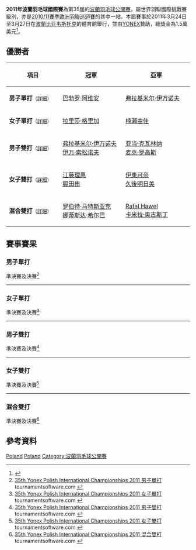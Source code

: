 {{noteTA|G1=Badminton}}
{{infobox badminton event
|name           = 2011年波蘭羽毛球國際賽
|image          = 
|size           = 
|caption        =
|dates          = 2011年3月24日－3月27日
|number_edition =第35屆
|level          = 4A
|prize_money    = 1.5萬美元
|location       = {{POL}}[[比亚韦斯托克|比亚韦斯托克]]
|venue          = 比亚韦斯托克體育館
|previous       = 2010年波蘭羽毛球國際賽 
|next           = 2012年波蘭羽毛球國際賽
}}
'''2011年波蘭羽毛球國際賽'''為第35屆的[[波蘭羽毛球公開賽|波蘭羽毛球公開賽]]，屬世界羽聯國際挑戰賽級別，亦是[[2010/11賽季歐洲羽聯巡迴賽|2010/11賽季歐洲羽聯巡迴賽]]的其中一站。本屆賽事於2011年3月24日至3月27日在[[波蘭|波蘭]][[比亚韦斯托克|比亚韦斯托克]]的體育館舉行，並由[[YONEX|YONEX]]贊助，總獎金為1.5萬美元<ref>{{cite web|title=INVITATION - 35th  YONEX POLISH OPEN INTERNATIONAL CHAMPIONSHIPS|url=http://www.bwfbadminton.org/file_download.aspx?id=24603|publisher=Polish Badminton Association}}{{en}}</ref>。

== 優勝者 ==
{| class=wikitable style="font-size:small"
!width="200"|項目
!width="250"|冠軍
!width="250"|亞軍
|-
|'''男子單打'''<small>（[[#男子單打|詳細]]）</small>
|{{flagicon|ESP}} [[巴勃罗·阿维安|巴勃罗·阿维安]]
|{{flagicon|RUS}} [[弗拉基米尔·伊万诺夫|弗拉基米尔·伊万诺夫]]
|-
|'''女子單打'''<small>（[[#女子單打|詳細]]）</small>
|{{flagicon|UKR}} [[拉里莎·格里加|拉里莎·格里加]]
|{{flagicon|JPN}} [[楠瀨由佳|楠瀨由佳]]
|-
|'''男子雙打'''<small>（[[#男子雙打|詳細]]）</small>
|{{flagicon|RUS}} [[弗拉基米尔·伊万诺夫|弗拉基米尔·伊万诺夫]]<br/>{{flagicon|RUS}} [[伊万·索松诺夫|伊万·索松诺夫]]
|{{flagicon|POL}} [[亚当·克瓦林纳|亚当·克瓦林纳]]<br/>{{flagicon|POL}} [[麦克·罗高斯|麦克·罗高斯]]
|-
|'''女子雙打'''<small>（[[#女子雙打|詳細]]）</small>
|{{flagicon|JPN}} [[江藤理惠|江藤理惠]]<br/>{{flagicon|JPN}} [[脇田侑|脇田侑]]
|{{flagicon|JPN}} [[伊東可奈|伊東可奈]]<br/>{{flagicon|JPN}} [[久後明日美|久後明日美]]
|-
|'''混合雙打'''<small>（[[#混合雙打|詳細]]）</small>
|{{flagicon|POL}} [[罗伯特·马特斯亚克|罗伯特·马特斯亚克]]<br/>{{flagicon|POL}} [[娜蒂斯达·希尔巴|娜蒂斯达·希尔巴]]
|{{flagicon|POL}} [[Rafal_Hawel|Rafal Hawel]]<br/>{{flagicon|POL}} [[卡米拉·奥古斯丁|卡米拉·奥古斯丁]]
|}

== 賽事賽果 ==
=== 男子單打 ===
;準決賽及決賽<ref name="MS">[http://bwf.tournamentsoftware.com/sport/draw.aspx?id=C7B2A367-00CE-4C63-BA06-30B8606A5056&draw=2 35th Yonex Polish International Championships 2011 男子單打] {{Webarchive|url=https://archive.is/20150711052837/http://bwf.tournamentsoftware.com/sport/draw.aspx?id=C7B2A367-00CE-4C63-BA06-30B8606A5056&draw=2 |date=2015-07-11 }} tournamentsoftware.com {{en}}</ref>
{{4TeamBracket-Tennis3-v2
| team-width=200
| RD1-seed1=6
| RD1-team1={{flagicon|GUA}} [[凯文·科登|凯文·科登]]
| RD1-score1-1=16
| RD1-score1-2=6
| RD1-score1-3=
| RD1-seed2=8
| RD1-team2='''{{flagicon|RUS}} [[弗拉基米尔·伊万诺夫|弗拉基米尔·伊万诺夫]]
| RD1-score2-1='''21
| RD1-score2-2='''21
| RD1-score2-3=

| RD1-seed3=4
| RD1-team3={{flagicon|UKR}} [[德米特罗·扎瓦德斯基|德米特罗·扎瓦德斯基]]
| RD1-score3-1=12
| RD1-score3-2=16
| RD1-score3-3=
| RD1-seed4=2
| RD1-team4='''{{flagicon|ESP}} [[巴勃罗·阿维安|巴勃罗·阿维安]]
| RD1-score4-1='''21
| RD1-score4-2='''21
| RD1-score4-3=

| RD2-seed1=8
| RD2-team1={{flagicon|RUS}} [[弗拉基米尔·伊万诺夫|弗拉基米尔·伊万诺夫]]
| RD2-score1-1=14
| RD2-score1-2=12
| RD2-score1-3=
| RD2-seed2=2
| RD2-team2='''{{flagicon|ESP}} [[巴勃罗·阿维安|巴勃罗·阿维安]]
| RD2-score2-1='''21
| RD2-score2-2='''21
| RD2-score2-3=
}}
----
=== 女子單打 ===
;準決賽及決賽<ref name="WS">[http://bwf.tournamentsoftware.com/sport/draw.aspx?id=C7B2A367-00CE-4C63-BA06-30B8606A5056&draw=4 35th Yonex Polish International Championships 2011 女子單打] tournamentsoftware.com {{en}}</ref>
{{4TeamBracket-Tennis3-v2
| team-width=200
| RD1-seed1=Q
| RD1-team1='''{{flagicon|JPN}} [[楠瀨由佳|楠瀨由佳]]
| RD1-score1-1='''21
| RD1-score1-2='''21
| RD1-score1-3=
| RD1-seed2=Q
| RD1-team2={{flagicon|JPN}} [[橋本由衣|橋本由衣]]
| RD1-score2-1=19
| RD1-score2-2=15
| RD1-score2-3=

| RD1-seed3=3
| RD1-team3='''{{flagicon|UKR}} [[拉里莎·格里加|拉里莎·格里加]]
| RD1-score3-1='''21
| RD1-score3-2='''21
| RD1-score3-3=
| RD1-seed4=Q
| RD1-team4={{flagicon|IND}} [[阿伦达蒂·潘塔瓦妮|阿伦达蒂·潘塔瓦妮]]
| RD1-score4-1=10
| RD1-score4-2=17
| RD1-score4-3=

| RD2-seed1=Q
| RD2-team1={{flagicon|JPN}} [[楠瀨由佳|楠瀨由佳]]
| RD2-score1-1=15
| RD2-score1-2=16
| RD2-score1-3=
| RD2-seed2=3
| RD2-team2='''{{flagicon|UKR}} [[拉里莎·格里加|拉里莎·格里加]]
| RD2-score2-1='''21
| RD2-score2-2='''21
| RD2-score2-3=
}}
----

=== 男子雙打 ===
;準決賽及決賽<ref name="MD">[http://bwf.tournamentsoftware.com/sport/draw.aspx?id=C7B2A367-00CE-4C63-BA06-30B8606A5056&draw=6 35th Yonex Polish International Championships 2011 男子雙打] {{Webarchive|url=https://archive.is/20150711052838/http://bwf.tournamentsoftware.com/sport/draw.aspx?id=C7B2A367-00CE-4C63-BA06-30B8606A5056&draw=6 |date=2015-07-11 }} tournamentsoftware.com {{en}}</ref>
{{4TeamBracket-Tennis3-v2
| team-width=200
| RD1-seed1=1
| RD1-team1='''{{flagicon|RUS}} [[弗拉基米尔·伊万诺夫|弗拉基米尔·伊万诺夫]]<br/> {{flagicon|RUS}} [[伊万·索松诺夫|伊万·索松诺夫]]
| RD1-score1-1='''21
| RD1-score1-2='''21
| RD1-score1-3=
| RD1-seed2=
| RD1-team2={{flagicon|UKR}} [[根纳季·纳塔罗夫|根纳季·纳塔罗夫]]<br/> {{flagicon|UKR}} [[阿提姆·波奇塔列夫|阿提姆·波奇塔列夫]]
| RD1-score2-1=19
| RD1-score2-2=9
| RD1-score2-3=

| RD1-seed3=3
| RD1-team3={{flagicon|ENG}} [[马库斯·埃利斯|马库斯·埃利斯]]<br/> {{flagicon|ENG}} [[彼得·米尔斯|彼得·米尔斯]]
| RD1-score3-1='''21
| RD1-score3-2=14
| RD1-score3-3=19
| RD1-seed4=2
| RD1-team4='''{{flagicon|POL}} [[亚当·克瓦林纳|亚当·克瓦林纳]]<br/> {{flagicon|POL}} [[麦克·罗高斯|麦克·罗高斯]]
| RD1-score4-1=17
| RD1-score4-2='''21
| RD1-score4-3='''21

| RD2-seed1=1
| RD2-team1='''{{flagicon|RUS}} [[弗拉基米尔·伊万诺夫|弗拉基米尔·伊万诺夫]]<br/> {{flagicon|RUS}} [[伊万·索松诺夫|伊万·索松诺夫]]
| RD2-score1-1='''23
| RD2-score1-2='''21
| RD2-score1-3=
| RD2-seed2=2
| RD2-team2={{flagicon|POL}} [[亚当·克瓦林纳|亚当·克瓦林纳]]<br/> {{flagicon|POL}} [[麦克·罗高斯|麦克·罗高斯]]
| RD2-score2-1=21
| RD2-score2-2=17
| RD2-score2-3=
}}
----

=== 女子雙打 ===
;準決賽及決賽<ref name="WD">[http://bwf.tournamentsoftware.com/sport/draw.aspx?id=C7B2A367-00CE-4C63-BA06-30B8606A5056&draw=8 35th Yonex Polish International Championships 2011 女子雙打] {{Webarchive|url=https://archive.is/20150711052838/http://bwf.tournamentsoftware.com/sport/draw.aspx?id=C7B2A367-00CE-4C63-BA06-30B8606A5056&draw=8 |date=2015-07-11 }} tournamentsoftware.com {{en}}</ref>
{{4TeamBracket-Tennis3-v2
| team-width=200
| RD1-seed1=1
| RD1-team1='''{{flagicon|JPN}} [[江藤理惠|江藤理惠]]<br/> {{flagicon|JPN}} [[脇田侑|脇田侑]]
| RD1-score1-1=15
| RD1-score1-2='''21
| RD1-score1-3='''22
| RD1-seed2=
| RD1-team2={{flagicon|JPN}} [[小森美希|小森美希]]<br/> {{flagicon|JPN}} [[三好奈緒|三好奈緒]]
| RD1-score2-1='''21
| RD1-score2-2=14
| RD1-score2-3=20

| RD1-seed3=
| RD1-team3={{flagicon|JPN}} [[馬上愛實|馬上愛實]]<br/> {{flagicon|JPN}} [[下崎彩|下崎彩]]
| RD1-score3-1=15
| RD1-score3-2=16
| RD1-score3-3=
| RD1-seed4=
| RD1-team4='''{{flagicon|JPN}} [[伊東可奈|伊東可奈]]<br/> {{flagicon|JPN}} [[久後明日美|久後明日美]]
| RD1-score4-1='''21
| RD1-score4-2='''21
| RD1-score4-3=

| RD2-seed1=1
| RD2-team1='''{{flagicon|JPN}} [[江藤理惠|江藤理惠]]<br/> {{flagicon|JPN}} [[脇田侑|脇田侑]]
| RD2-score1-1='''21
| RD2-score1-2='''21
| RD2-score1-3=
| RD2-seed2=
| RD2-team2={{flagicon|JPN}} [[伊東可奈|伊東可奈]]<br/> {{flagicon|JPN}} [[久後明日美|久後明日美]]
| RD2-score2-1=16
| RD2-score2-2=9
| RD2-score2-3=
}}
----

=== 混合雙打 ===
;準決賽及決賽<ref name="XD">[http://bwf.tournamentsoftware.com/sport/draw.aspx?id=C7B2A367-00CE-4C63-BA06-30B8606A5056&draw=9 35th Yonex Polish International Championships 2011 混合雙打] tournamentsoftware.com {{en}}</ref>
{{4TeamBracket-Tennis3-v2
| team-width=200
| RD1-seed1=1
| RD1-team1='''{{flagicon|POL}} [[罗伯特·马特斯亚克|罗伯特·马特斯亚克]]<br/> {{flagicon|POL}} [[娜蒂斯达·希尔巴|娜蒂斯达·希尔巴]]
| RD1-score1-1='''21
| RD1-score1-2='''21
| RD1-score1-3=
| RD1-seed2=
| RD1-team2={{flagicon|UKR}} [[格奥尔基·纳塔罗夫|格奥尔基·纳塔罗夫]]<br/> {{flagicon|UKR}} [[安娜·科布切娃|安娜·科布切娃]] (棄權)
| RD1-score2-1=7
| RD1-score2-2=15
| RD1-score2-3=

| RD1-seed3=
| RD1-team3='''{{flagicon|POL}} [[Rafal_Hawel|Rafal Hawel]]<br/> {{flagicon|POL}} [[卡米拉·奥古斯丁|卡米拉·奥古斯丁]]
| RD1-score3-1='''21
| RD1-score3-2='''23
| RD1-score3-3=
| RD1-seed4=2
| RD1-team4={{nowrap|{{flagicon|POL}} [[沃伊切赫·苏库德拉尔塞克|沃伊切赫·苏库德拉尔塞克]]<br/> {{flagicon|POL}} [[阿格涅什卡·维特科夫斯卡|阿格涅什卡·维特科夫斯卡]]}}
| RD1-score4-1=16
| RD1-score4-2=21
| RD1-score4-3=

| RD2-seed1=1
| RD2-team1='''{{flagicon|POL}} [[罗伯特·马特斯亚克|罗伯特·马特斯亚克]]<br/> {{flagicon|POL}} [[娜蒂斯达·希尔巴|娜蒂斯达·希尔巴]]
| RD2-score1-1='''21
| RD2-score1-2='''21
| RD2-score1-3=
| RD2-seed2=
| RD2-team2={{flagicon|POL}} [[Rafal_Hawel|Rafal Hawel]]<br/> {{flagicon|POL}} [[卡米拉·奥古斯丁|卡米拉·奥古斯丁]]
| RD2-score2-1=13
| RD2-score2-2=17
| RD2-score2-3=
}}

== 參考資料 ==
{{Reflist}}

[[Category:2011年世界羽聯國際挑戰賽|Poland]]
[[Category:2010/11賽季歐洲羽聯巡迴賽|Poland]]
[[Category:波蘭羽毛球公開賽|Category:波蘭羽毛球公開賽]]